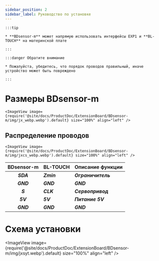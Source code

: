 ```yaml
---
sidebar_position: 2
sidebar_label: Руководство по установке
---
```




    :::tip

    * **BDsensor-m** может напрямую использовать интерфейсы EXP1 и **BL-TOUCH** на материнской плате

    :::

    :::danger Обратите внимание

    * Пожалуйста, убедитесь, что порядок проводов правильный, иначе устройство может быть повреждено

    :::

# Размеры BDsensor-m


    <ImageView image={require('@site/docs/ProductDoc/ExtensionBoard/BDsensor-m/img/jx_webp.webp').default} size="100%" align="left" />

## Распределение проводов

    <ImageView image={require('@site/docs/ProductDoc/ExtensionBoard/BDsensor-m/img/jxcs_webp.webp').default} size="100%" align="left" />

|      BDsensor-m    |  BL-TOUCH  |  Описание функции |
| :---------------: | :--------- |:--------- |
|    ***SDA***    | ***Zmin*** | ***Ограничитель***  |
|    ***GND***    | ***GND***  | ***GND*** |
|    ***S***      | ***CLK***  | ***Сервопривод***  |
|    ***5V***     | ***5V***   | ***Питание 5V***  |
|    ***GND***    | ***GND***  | ***GND***  |

# Схема установки

<ImageView image={require('@site/docs/ProductDoc/ExtensionBoard/BDsensor-m/img/jxsyt.webp').default} size="100%" align="left" />